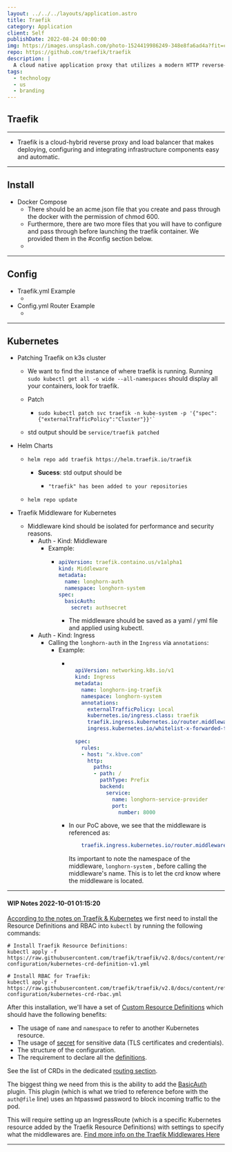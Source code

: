 ```yaml
---
layout: ../../../layouts/application.astro
title: Traefik
category: Application
client: Self
publishDate: 2022-08-24 00:00:00
img: https://images.unsplash.com/photo-1524419986249-348e8fa6ad4a?fit=crop&w=1400&h=700&q=75
repo: https://github.com/traefik/traefik
description: |
  A cloud native application proxy that utilizes a modern HTTP reverse-proxy and load balancer.
tags:
  - technology
  - us
  - branding
---
```



## Traefik

* * *

- Traefik is a cloud-hybrid reverse proxy and load balancer that makes deploying, configuring and integrating infrastructure components easy and automatic.

* * *

## Install
- Docker Compose
  - There should be an acme.json file that you create and pass through the docker with the permission of chmod 600.
  - Furthermore, there are two more files that you will have to configure and pass through before launching the traefik container. We provided them in the #config section below.
  - <Github src="data/traefik/docker-compose.yml" description="This is a docker compose for traefik." />
  
* * *

## Config
- Traefik.yml Example
  - <Github src="data/traefik/traefik.yml" description="This the primary config for our traefik.yml" />
- Config.yml Router Example
  - <Github src="data/traefik/config.yml" description="This the router config for our reverse proxy. Written by Techo Tim originaly and modified by our team." />

* * *

## Kubernetes
- Patching Traefik on k3s cluster
  - We want to find the instance of where traefik is running. Running `sudo kubectl get all -o wide --all-namespaces` should display all your containers, look for traefik. 
  - Patch
    - ```shell
      sudo kubectl patch svc traefik -n kube-system -p '{"spec":{"externalTrafficPolicy":"Cluster"}}'`
      ```

  - std output should be `service/traefik patched`

- Helm Charts
  - ```shell
    helm repo add traefik https://helm.traefik.io/traefik
    ```
    - **Sucess**: std output should be
      - ```shell
        "traefik" has been added to your repositories
        ```
  - ```shell
    helm repo update
    ```
- Traefik Middleware for Kubernetes
  - Middleware kind should be isolated for performance and security reasons.
    - Auth - Kind: Middleware
      - Example:
        - ```yaml
          apiVersion: traefik.containo.us/v1alpha1
          kind: Middleware
          metadata:
            name: longhorn-auth
            namespace: longhorn-system
          spec:
            basicAuth:
              secret: authsecret
          ```
          - The middleware should be saved as a yaml / yml file and applied using kubectl.
    - Auth - Kind: Ingress
      - Calling the `longhorn-auth` in the `Ingress` via `annotations`:
        - Example: 
          - ```yaml
                      
              apiVersion: networking.k8s.io/v1
              kind: Ingress
              metadata:
                name: longhorn-ing-traefik
                namespace: longhorn-system
                annotations:
                  externalTrafficPolicy: Local 
                  kubernetes.io/ingress.class: traefik
                  traefik.ingress.kubernetes.io/router.middlewares: longhorn-system-longhorn-auth@kubernetescrd
                  ingress.kubernetes.io/whitelist-x-forwarded-for: "true"
                  
              spec:
                rules:
                - host: "x.kbve.com"
                  http:
                    paths:
                    - path: /
                      pathType: Prefix
                      backend:
                        service:
                          name: longhorn-service-provider
                          port:
                            number: 8000


            ```
          - In our PoC above, we see that the middleware is referenced as:
            ```yaml
                traefik.ingress.kubernetes.io/router.middlewares: longhorn-system-longhorn-auth@kubernetescrd
            ```
            Its important to note the namespace of the middleware, `longhorn-system` , before calling the middleware's name. This is to let the crd know where the middleware is located.

* * *

#### WIP Notes 2022-10-01 01:15:20
[According to the notes on Traefik & Kubernetes](https://doc.traefik.io/traefik/providers/kubernetes-crd/)
we first need to install the Resource Definitions and RBAC into `kubectl` by running the following commands:

```shell
# Install Traefik Resource Definitions:
kubectl apply -f https://raw.githubusercontent.com/traefik/traefik/v2.8/docs/content/reference/dynamic-configuration/kubernetes-crd-definition-v1.yml

# Install RBAC for Traefik:
kubectl apply -f https://raw.githubusercontent.com/traefik/traefik/v2.8/docs/content/reference/dynamic-configuration/kubernetes-crd-rbac.yml

```

After this installation, we'll have a set of [Custom Resource Definitions](https://kubernetes.io/docs/concepts/extend-kubernetes/api-extension/custom-resources/)
which should have the following benefits:
- The usage of `name` and `namespace` to refer to another Kubernetes resource.
- The usage of [secret](https://kubernetes.io/docs/concepts/configuration/secret/) for sensitive data (TLS certificates and credentials).
- The structure of the configuration.
- The requirement to declare all the [definitions](https://doc.traefik.io/traefik/reference/dynamic-configuration/kubernetes-crd/#definitions).

See the list of CRDs in the dedicated [routing section](https://doc.traefik.io/traefik/routing/providers/kubernetes-crd/).

The biggest thing we need from this is the ability to add the [BasicAuth](https://doc.traefik.io/traefik/middlewares/http/basicauth/) plugin.
This plugin (which is what we tried to reference before with the `auth@file` line) uses an htpasswd password to block incoming traffic to the pod.

This will require setting up an IngressRoute (which is a specific Kubernetes resource added by the Traefik Resource Definitions) with settings to specify
what the middlewares are. [Find more info on the Traefik Middlewares Here](https://doc.traefik.io/traefik/middlewares/overview/)

* * *
